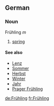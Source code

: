 ==German==
===Noun===
Frühling ''m''

# [[spring]]

====See also====
*[[Lenz]]
*[[Sommer]]
*[[Herbst]]
*[[Winter]]
*[[Jahr]]
*[[Prager Frühling]]

[[de:Frühling]]
[[fr:Frühling]]